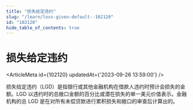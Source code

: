 ```yaml
---
title: "损失给定违约"
slug: "/learn/loss-given-default--102120"
id: "102120"
hide_table_of_contents: true
---
```



# 损失给定违约

<ArticleMeta id={102120} updatedAt={'2023-09-26 13:59:00'} />
<div className='border-solid border-b border-t-0 my-4 border-[var(--ifm-color-gray-300)]' />

损失给定违约（LGD）是指银行或其他金融机构在借款人违约时预计会损失的金额。LGD 以违约时的总敞口金额的百分比或潜在损失的单一美元价值表示。金融机构的总 LGD 是在对所有未偿贷款进行累积损失和敞口的审查后计算出的。
